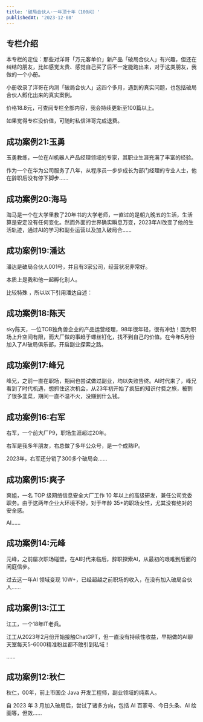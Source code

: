 ```yaml
---
title: '破局合伙人·一年顶十年（100问）'
publishedAt: '2023-12-08'
---
```


## 专栏介绍

本专栏的定位：那些对洋哥「万元客单价」新产品「破局合伙人」有兴趣，但还在纠结的朋友，比如感觉太贵、感觉自己买了后不一定能跑出来，对于这类朋友，我做的一个小册。  
  
小册收录了洋哥在内测「破局合伙人」这四个多月，遇到的真实问题，也包括破局合伙人孵化出来的真实案例。  
  
价格18.8元，可查阅专栏全部内容，我会持续更新至100篇以上。  
  
如果觉得专栏没价值，可随时私信洋哥完成退费。

## 成功案例21:玉勇
玉勇教练，一位在AI机器人产品经理领域的专家，其职业生涯充满了丰富的经验。

作为一个在华为公司服务了八年，从程序员一步步成长为部门经理的专业人士，他在辞职后没有停下脚步......

## 成功案例20:海马
海马是一个在大学里教了20年书的大学老师，一直过的是朝九晚五的生活，生活算是安定没有任何变化。然而外面的世界确实瞬息万变，2023年AI改变了他的生活轨迹，通过AI的学习和副业运营以及加入破局合......

## 成功案例19:潘达
潘达是破局合伙人001号，并且有3家公司，经营状况非常好。

本质上是我和他一起孵化别人。

比较特殊 ，所以以下引用潘达自述：



## 成功案例18:陈天
sky陈天，一位TOB独角兽企业的产品运营经理，98年很年轻，很有冲劲！因为职场上升空间有限，而大厂做的事趋于螺丝钉化，找不到自己的价值。在今年5月份加入了AI破局俱乐部，开启副业探索之路。

## 成功案例17:峰兄
峰兄，之前一直在职场，期间也尝试做过副业，均以失败告终。AI时代来了，峰兄看到了时代机遇，想抓住这次机会，从23年初开始了疯狂的知识付费之旅，被割了很多韭菜，期间一直不温不火，没赚到什么钱。

## 成功案例16:右军
右军，一个前大厂P9，职场生涯超过20年。 

右军是我多年朋友，右总做了多年公众号，是一个成熟IP。

2023年，右军还分销了300多个破局会......

## 成功案例15:爽子
爽姐，一名 TOP 级网络信息安全大厂工作 10 年以上的高级研发，兼任公司党委职务。由于这两年企业大环境不好，对于年龄 35+的职场女性，尤其没有绝对的安全感。

AI......

## 成功案例14:元峰
元峰，之前屡次职场碰壁，在AI时代来临后，辞职探索AI，从最初的艰难到后面的闲庭信步。

过去这一年AI 领域变现 10W+，已经超越之前职场的收入，在没有加入破局合伙人......

## 成功案例13:江工
江工，一个18年IT老兵。

江工从2023年2月份开始接触ChatGPT，但一直没有持续性收益，早期做的AI聊天室每天5-6000精准粉丝都不敢引到私域！

......

## 成功案例12:秋仁
秋仁，00年，前上市国企 Java 开发工程师，副业领域的纯素人。

自 2023 年 3 月加入破局后，尝试了诸多方向，包括 AI 百家号、今日头条、AI 绘画等，但效......

